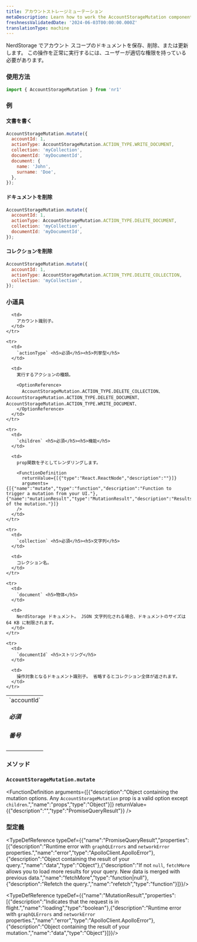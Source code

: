 ```yaml
---
title: アカウントストレージミューテーション
metaDescription: Learn how to work the AccountStorageMutation component
freshnessValidatedDate: '2024-06-03T00:00:00.000Z'
translationType: machine
---
```


NerdStorage でアカウント スコープのドキュメントを保存、削除、または更新します。 この操作を正常に実行するには、ユーザーが適切な権限を持っている必要があります。

### 使用方法

```js
import { AccountStorageMutation } from 'nr1'
```

### 例

#### 文書を書く

```js
AccountStorageMutation.mutate({
  accountId: 1,
  actionType: AccountStorageMutation.ACTION_TYPE.WRITE_DOCUMENT,
  collection: 'myCollection',
  documentId: 'myDocumentId',
  document: {
    name: 'John',
    surname: 'Doe',
  },
});
```

#### ドキュメントを削除

```js
AccountStorageMutation.mutate({
  accountId: 1,
  actionType: AccountStorageMutation.ACTION_TYPE.DELETE_DOCUMENT,
  collection: 'myCollection',
  documentId: 'myDocumentId',
});
```

#### コレクションを削除

```js
AccountStorageMutation.mutate({
  accountId: 1,
  actionType: AccountStorageMutation.ACTION_TYPE.DELETE_COLLECTION,
  collection: 'myCollection',
});
```

### 小道具

<table>
  <tbody>
    <tr>
      <td>
        `accountId` <h5>必須</h5><h5>番号</h5>
      </td>

      <td>
        アカウント識別子。
      </td>
    </tr>

    <tr>
      <td>
        `actionType` <h5>必須</h5><h5>列挙型</h5>
      </td>

      <td>
        実行するアクションの種類。

        <OptionReference>
          AccountStorageMutation.ACTION_TYPE.DELETE_COLLECTION、AccountStorageMutation.ACTION_TYPE.DELETE_DOCUMENT、AccountStorageMutation.ACTION_TYPE.WRITE_DOCUMENT、
        </OptionReference>
      </td>
    </tr>

    <tr>
      <td>
        `children` <h5>必須</h5><h5>機能</h5>
      </td>

      <td>
        prop関数を子としてレンダリングします。

        <FunctionDefinition
          returnValue={[{"type":"React.ReactNode","description":""}]}
          arguments={[{"name":"mutate","type":"function","description":"Function to trigger a mutation from your UI."},{"name":"mutationResult","type":"MutationResult","description":"Results of the mutation."}]}
        />
      </td>
    </tr>

    <tr>
      <td>
        `collection` <h5>必須</h5><h5>文字列</h5>
      </td>

      <td>
        コレクション名。
      </td>
    </tr>

    <tr>
      <td>
        `document` <h5>物体</h5>
      </td>

      <td>
        NerdStorage ドキュメント。 JSON 文字列化される場合、ドキュメントのサイズは 64 KB に制限されます。
      </td>
    </tr>

    <tr>
      <td>
        `documentId` <h5>ストリング</h5>
      </td>

      <td>
        操作対象となるドキュメント識別子。 省略するとコレクション全体が返されます。
      </td>
    </tr>
  </tbody>
</table>

### メソッド

### `AccountStorageMutation.mutate`

<FunctionDefinition
  arguments={[{"description":"Object containing the mutation options. Any `AccountStorageMutation` prop is a valid option except `children`.","name":"props","type":"Object"}]}
  returnValue={{"description":"","type":"PromiseQueryResult"}}
/>

### 型定義

<TypeDefReference typeDef={{"name":"PromiseQueryResult","properties":[{"description":"Runtime error with `graphQLErrors` and `networkError` properties.","name":"error","type":"ApolloClient.ApolloError"},{"description":"Object containing the result of your query.","name":"data","type":"Object"},{"description":"If not `null`, `fetchMore` allows you to load more results for your query. New data is merged with previous data.","name":"fetchMore","type":"function|null"},{"description":"Refetch the query.","name":"refetch","type":"function"}]}}/>

<TypeDefReference typeDef={{"name":"MutationResult","properties":[{"description":"Indicates that the request is in flight.","name":"loading","type":"boolean"},{"description":"Runtime error with `graphQLErrors` and `networkError` properties.","name":"error","type":"ApolloClient.ApolloError"},{"description":"Object containing the result of your mutation.","name":"data","type":"Object"}]}}/>